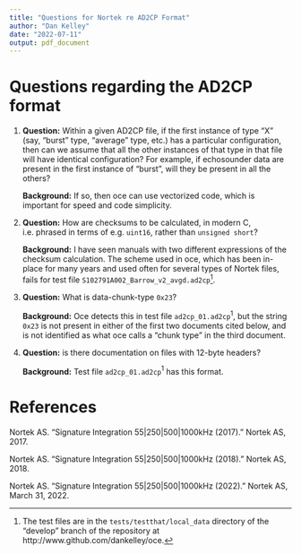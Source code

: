 ```yaml
---
title: "Questions for Nortek re AD2CP Format"
author: "Dan Kelley"
date: "2022-07-11"
output: pdf_document
---
```


# Questions regarding the AD2CP format

1. **Question:** Within a given AD2CP file, if the first instance of type "X"
   (say, "burst" type, "average" type, etc.) has a particular configuration,
   then can we assume that all the other instances of that type in that file
   will have identical configuration? For example, if echosounder data are
   present in the first instance of "burst", will they be present in all the
   others?

   **Background:** If so, then oce can use vectorized code, which is important
   for speed and code simplicity.

2. **Question:** How are checksums to be calculated, in modern C, i.e. phrased
   in terms of e.g. `uint16`, rather than `unsigned short`?

   **Background:** I have seen manuals with two different expressions of the
   checksum calculation. The scheme used in oce, which has been in-place for
   many years and used often for several types of Nortek files, fails for test
   file `S102791A002_Barrow_v2_avgd.ad2cp`^[The test files are in the
   `tests/testthat/local_data` directory of the "develop" branch of the
   repository at http://www.github.com/dankelley/oce.].

3. **Question:** What is data-chunk-type `0x23`?

   **Background:** Oce detects this in test file `ad2cp_01.ad2cp`$^1$,
   but the string `0x23` is not present in either of the first two documents
   cited below, and is not identified as what oce calls a "chunk type" in
   the third document.

4. **Question:** is there documentation on files with 12-byte headers?

   **Background:** Test file `ad2cp_01.ad2cp`$^1$ has this format.

# References

Nortek AS. “Signature Integration 55|250|500|1000kHz (2017).” Nortek AS, 2017.

Nortek AS. “Signature Integration 55|250|500|1000kHz (2018).” Nortek AS, 2018.

Nortek AS. “Signature Integration 55|250|500|1000kHz (2022).” Nortek AS, March
31, 2022.




